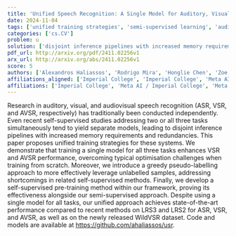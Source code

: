 ```yaml
---
title: 'Unified Speech Recognition: A Single Model for Auditory, Visual, and Audiovisual Inputs'
date: 2024-11-04
tags: ['unified training strategies', 'semi-supervised learning', 'auditory speech recognition', 'audiovisual speech recognition', 'state-of-the-art performance', 'visual speech recognition', 'self-supervised learning', 'pseudo-labelling']
categories: ['cs.CV']
problem: u
solution: ['disjoint inference pipelines with increased memory requirements and redundancies']
pdf_url: http://arxiv.org/pdf/2411.02256v1
arx_url: http://arxiv.org/abs/2411.02256v1
score: 5
authors: ['Alexandros Haliassos', 'Rodrigo Mira', 'Honglie Chen', 'Zoe Landgraf', 'Stavros Petridis', 'Maja Pantic']
affiliations_aligned: ['Imperial College', 'Imperial College', 'Meta AI', 'Meta AI', 'Meta AI / Imperial College', 'Meta AI / Imperial College']
affiliations: ['Imperial College', 'Meta AI / Imperial College', 'Meta AI']
---
```



Research in auditory, visual, and audiovisual speech recognition (ASR, VSR, and AVSR, respectively) has traditionally been conducted independently. Even recent self-supervised studies addressing two or all three tasks simultaneously tend to yield separate models, leading to disjoint inference pipelines with increased memory requirements and redundancies. This paper proposes unified training strategies for these systems. We demonstrate that training a single model for all three tasks enhances VSR and AVSR performance, overcoming typical optimisation challenges when training from scratch. Moreover, we introduce a greedy pseudo-labelling approach to more effectively leverage unlabelled samples, addressing shortcomings in related self-supervised methods. Finally, we develop a self-supervised pre-training method within our framework, proving its effectiveness alongside our semi-supervised approach. Despite using a single model for all tasks, our unified approach achieves state-of-the-art performance compared to recent methods on LRS3 and LRS2 for ASR, VSR, and AVSR, as well as on the newly released WildVSR dataset. Code and models are available at https://github.com/ahaliassos/usr.